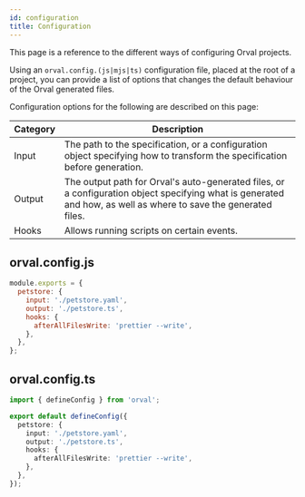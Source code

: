 ```yaml
---
id: configuration
title: Configuration
---
```


This page is a reference to the different ways of configuring Orval projects.

Using an `orval.config.(js|mjs|ts)` configuration file, placed at the root of a project, you can provide a list of options that changes the default behaviour of the Orval generated files.

Configuration options for the following are described on this page:

<div>
  <table className="table-auto">
    <thead>
      <tr>
        <th className="px-4 py-2">Category</th>
        <th className="px-4 py-2">Description</th>
      </tr>
    </thead>
    <tbody>
      <tr>
        <td className="border px-4 py-2">Input</td>
        <td className="border px-4 py-2">
          The path to the specification, or a configuration object specifying
          how to transform the specification before generation.
        </td>
      </tr>
      <tr className="bg-gray-100">
        <td className="border px-4 py-2">Output</td>
        <td className="border px-4 py-2">
          The output path for Orval's auto-generated files, or a configuration
          object specifying what is generated and how, as well as where to save
          the generated files.
        </td>
      </tr>
      <tr>
        <td className="border px-4 py-2">Hooks</td>
        <td className="border px-4 py-2">
          Allows running scripts on certain events.
        </td>
      </tr>
    </tbody>
  </table>
</div>

## orval.config.js

```js
module.exports = {
  petstore: {
    input: './petstore.yaml',
    output: './petstore.ts',
    hooks: {
      afterAllFilesWrite: 'prettier --write',
    },
  },
};
```

## orval.config.ts

```ts
import { defineConfig } from 'orval';

export default defineConfig({
  petstore: {
    input: './petstore.yaml',
    output: './petstore.ts',
    hooks: {
      afterAllFilesWrite: 'prettier --write',
    },
  },
});
```
